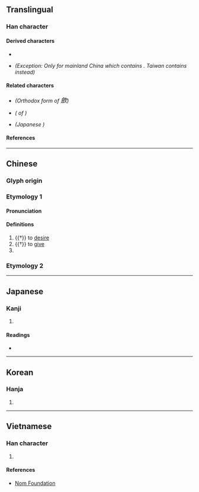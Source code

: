 {{also|斂|敛|㰸}}
{{character info/new}}
==Translingual==

===Han character===
{{Han char|rn=76|rad=欠|as=13|sn=17|four=87882|canj=OONO|ids=⿰僉欠}}

====Derived characters====
* {{l|mul|[[𡄥]], [[𡾴]], [[𢹦]], [[㶑]], [[𨰇]], [[蘝]], [[𣌋]], [[𤼏]], [[𪩪]], [[籨]], [[𤒡]]}}
* {{l|mul|[[𢌃]]}} ''(Exception: Only for mainland China {{w|GB 18030|character form}} which contains {{l|mul|⿸[[广]][[歛]]}}. Taiwan {{w|zh:中文標準交換碼|character form}} contains {{l|mul|⿰[[㢛]][[欠]]}} instead)''

====Related characters====
* {{l|mul|[[斂]]}} ''(Orthodox form of <big>歛</big>)''
* {{l|mul|[[敛]]}} ''({{w|Simplified form}} of {{l|mul|斂}})''
* {{l|mul|[[㰸]]}} ''(Japanese {{w|extended shinjitai}})''

====References====
{{Han ref|kx=0572.230|dkj=16210|dj=0960.210|hdz=32152.120|uh=6B5B}}

----

==Chinese==

===Glyph origin===
{{Han etym}}

===Etymology 1===
{{zh-forms}}

====Pronunciation====
{{zh-pron
|m=hān
|mc=y
|oc=y
|ma=
|cat=v
}}

====Definitions====
{{zh-hanzi}}

# {{†}} to [[desire]]
# {{†}} to [[give]]
# {{zh-alt-form|𧵊}}

===Etymology 2===
{{zh-see|斂|vt}}

----

==Japanese==

===Kanji===
{{ja-kanji|grade=|rs=欠13}}

# {{rfdef|ja|sort=欠13}}

====Readings====
* {{ja-readings|on=[[かん]] (kan), [[けん]] (ken)|kun=[[のぞむ]] (nozomu), [[あたえる]] (ataeru)}}

----

==Korean==

===Hanja===
{{ko-hanja|hangeul=검|eumhun=|rv=geom|mr=kŏm|y=kem}}

# {{rfdef|ko|sort=欠13}}

----

==Vietnamese==

===Han character===
{{vi-hantu|rs=欠13|[[liễm]], [[lém]], [[lẹm]], [[liệm]], [[lẻm]], [[lượm]]}}

# {{rfdef|vi|sort=欠13}}

====References====
* [http://nomfoundation.org/common/nom_details.php?codepoint=6B5B Nom Foundation]